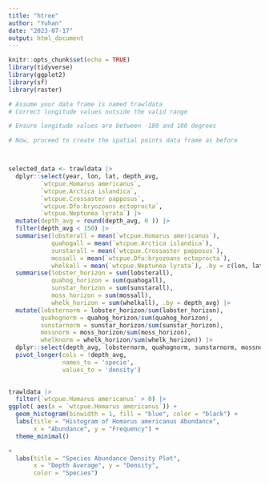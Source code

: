 ```yaml
---
title: "htree"
author: "Yuhan"
date: "2023-07-17"
output: html_document
---
```


```r
knitr::opts_chunk$set(echo = TRUE)
library(tidyverse)
library(ggplot2)
library(sf)
library(raster)

```

```r
# Assume your data frame is named trawldata
# Correct longitude values outside the valid range

# Ensure longitude values are between -180 and 180 degrees

# Now, proceed to create the spatial points data frame as before



selected_data <- trawldata |>
  dplyr::select(year, lon, lat, depth_avg,
         `wtcpue.Homarus americanus`,
         `wtcpue.Arctica islandica`,
         `wtcpue.Crossaster papposus`,
         `wtcpue.Dfo:bryozoans ectoprocta`,
         `wtcpue.Neptunea lyrata`) |>
  mutate(depth_avg = round(depth_avg, 0 )) |>
  filter(depth_avg < 150) |>
  summarise(lobsterall = mean(`wtcpue.Homarus americanus`),
            quahogall = mean(`wtcpue.Arctica islandica`),
            sunstarall = mean(`wtcpue.Crossaster papposus`),
            mossall = mean(`wtcpue.Dfo:bryozoans ectoprocta`),
            whelkall = mean(`wtcpue.Neptunea lyrata`), .by = c(lon, lat, depth_avg)) |>
  summarise(lobster_horizon = sum(lobsterall),
            quahog_horizon = sum(quahogall),
            sunstar_horizon = sum(sunstarall),
            moss_horizon = sum(mossall),
            whelk_horizon = sum(whelkall), .by = depth_avg) |>
  mutate(lobsternorm = lobster_horizon/sum(lobster_horizon),
         quahognorm = quahog_horizon/sum(quahog_horizon),
         sunstarnorm = sunstar_horizon/sum(sunstar_horizon),
         mossnorm = moss_horizon/sum(moss_horizon),
         whelknorm = whelk_horizon/sum(whelk_horizon)) |>
  dplyr::select(depth_avg, lobsternorm, quahognorm, sunstarnorm, mossnorm, whelknorm) |>
  pivot_longer(cols = !depth_avg,
               names_to = 'specie',
               values_to = 'density')
  

trawldata |>
  filter(`wtcpue.Homarus americanus` > 0) |>
ggplot( aes(x = `wtcpue.Homarus americanus`)) +
  geom_histogram(binwidth = 1, fill = "blue", color = "black") +
  labs(title = "Histogram of Homarus americanus Abundance",
       x = "Abundance", y = "Frequency") +
  theme_minimal()

+
  labs(title = "Species Abundance Density Plot",
       x = "Depth Average", y = "Density",
       color = "Species")








```







